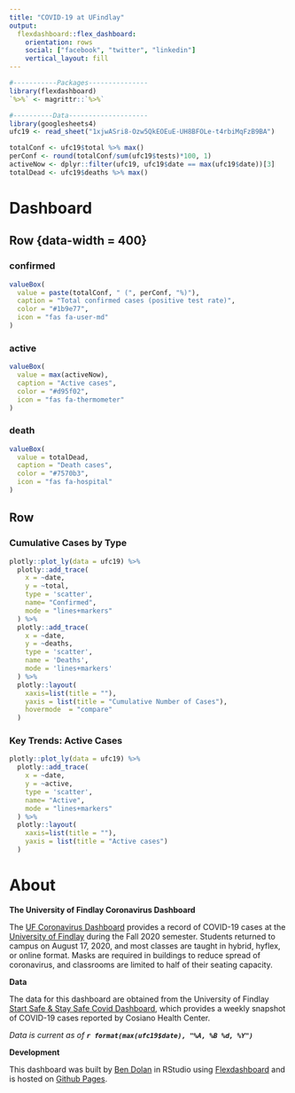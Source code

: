 ```yaml
---
title: "COVID-19 at UFindlay"
output: 
  flexdashboard::flex_dashboard:
    orientation: rows
    social: ["facebook", "twitter", "linkedin"]
    vertical_layout: fill
---
```


```r
#-----------Packages---------------
library(flexdashboard)
`%>%` <- magrittr::`%>%`

#----------Data--------------------
library(googlesheets4)
ufc19 <- read_sheet("1xjwASri8-Ozw5QkEOEuE-UH8BFOLe-t4rbiMqFzB9BA")

totalConf <- ufc19$total %>% max()
perConf <- round(totalConf/sum(ufc19$tests)*100, 1)
activeNow <- dplyr::filter(ufc19, ufc19$date == max(ufc19$date))[3]
totalDead <- ufc19$deaths %>% max()

```

Dashboard
=======================================================================

Row {data-width = 400}
-----------------------------------------------------------------------

### confirmed {.value-box}

```r
valueBox(
  value = paste(totalConf, " (", perConf, "%)"),
  caption = "Total confirmed cases (positive test rate)",
  color = "#1b9e77",
  icon = "fas fa-user-md"
)
```

### active {.value-box}

```r
valueBox(
  value = max(activeNow),
  caption = "Active cases",
  color = "#d95f02",
  icon = "fas fa-thermometer"
)
```

### death {.value-box}

```r
valueBox(
  value = totalDead,
  caption = "Death cases",
  color = "#7570b3",
  icon = "fas fa-hospital"
)

```


Row 
-----------------------------------------------------------------------

### **Cumulative Cases by Type**

```r
plotly::plot_ly(data = ufc19) %>%
  plotly::add_trace(
    x = ~date, 
    y = ~total, 
    type = 'scatter', 
    name= "Confirmed", 
    mode = "lines+markers"
  ) %>%
  plotly::add_trace(
    x = ~date,
    y = ~deaths, 
    type = 'scatter',
    name = 'Deaths', 
    mode = 'lines+markers'
  ) %>%
  plotly::layout(
    xaxis=list(title = ""),
    yaxis = list(title = "Cumulative Number of Cases"),
    hovermode  = "compare"
  )
```


### **Key Trends:** Active Cases

```r

plotly::plot_ly(data = ufc19) %>%
  plotly::add_trace(
    x = ~date, 
    y = ~active, 
    type = 'scatter', 
    name= "Active", 
    mode = "lines+markers"
  ) %>%
  plotly::layout(
    xaxis=list(title = ""),
    yaxis = list(title = "Active cases")
  )
```

About
=======================================================================

**The University of Findlay Coronavirus Dashboard** 

The [UF Coronavirus Dashboard](https://bioben20.github.io/findlay_coviddash) provides a record of COVID-19 cases at the [University of Findlay](https://www.findlay.edu/) during the Fall 2020 semester. Students returned to campus on August 17, 2020, and most classes are taught in hybrid, hyflex, or online format. Masks are required in buildings to reduce spread of coronavirus, and classrooms are limited to half of their seating capacity.

**Data**

The data for this dashboard are obtained from the University of Findlay [Start Safe & Stay Safe Covid Dashboard](https://www.findlay.edu/oiler-start-safe-and-stay-safe/covid-dashboard), which provides a weekly snapshot of COVID-19 cases reported by Cosiano Health Center. 

*Data is current as of **`r format(max(ufc19$date), "%A, %B %d, %Y")`***

**Development**

This dashboard was built by [Ben Dolan](https://www.biologyben.com/) in RStudio using [Flexdashboard](http://rmarkdown.rstudio.com/flexdashboard/) and is hosted on [Github Pages](https://pages.github.com/).